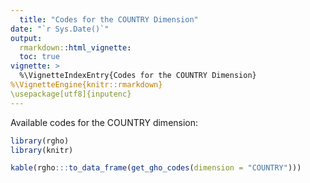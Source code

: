 ```yaml
---
  title: "Codes for the COUNTRY Dimension"
date: "`r Sys.Date()`"
output:
  rmarkdown::html_vignette:
  toc: true
vignette: >
  %\VignetteIndexEntry{Codes for the COUNTRY Dimension}
%\VignetteEngine{knitr::rmarkdown}
\usepackage[utf8]{inputenc}
---
```


Available codes for the COUNTRY dimension:

```r
library(rgho)
library(knitr)
```

```r
kable(rgho:::to_data_frame(get_gho_codes(dimension = "COUNTRY")))
```
